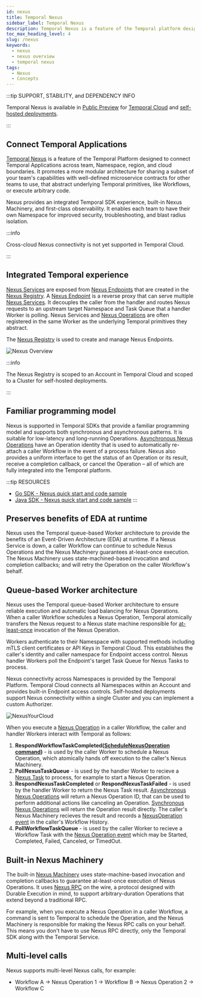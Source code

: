 ```yaml
---
id: nexus
title: Temporal Nexus
sidebar_label: Temporal Nexus
description: Temporal Nexus is a feature of the Temporal platform designed to connect durable executions across team, namespace, region, and cloud boundaries. It promotes a more modular architecture for sharing a subset of your team's capabilities via well-defined microservice contracts for other teams to use, that abstract underlying Temporal primitives, like Workflows, or execute arbitrary code.
toc_max_heading_level: 4
slug: /nexus
keywords:
  - nexus
  - nexus overview
  - temporal nexus
tags:
  - Nexus
  - Concepts
---
```


:::tip SUPPORT, STABILITY, and DEPENDENCY INFO

Temporal Nexus is available in [Public Preview](/evaluate/development-production-features/release-stages#public-preview) for [Temporal Cloud](/cloud/nexus) and [self-hosted deployments](/production-deployment/self-hosted-guide/nexus).

:::

## Connect Temporal Applications

[Temporal Nexus](/evaluate/nexus) is a feature of the Temporal Platform designed to connect Temporal Applications across team, Namespace, region, and cloud boundaries.
It promotes a more modular architecture for sharing a subset of your team's capabilities with well-defined microservice contracts for other teams to use, that abstract underlying Temporal primitives, like Workflows, or execute arbitrary code.

Nexus provides an integrated Temporal SDK experience, built-in Nexus Machinery, and first-class observability. It enables each team to have their own Namespace for improved security, troubleshooting, and blast radius isolation.

:::info

Cross-cloud Nexus connectivity is not yet supported in Temporal Cloud.

:::

## Integrated Temporal experience

[Nexus Services](/nexus/services) are exposed from [Nexus Endpoints](/nexus/endpoints) that are created in the [Nexus Registry](/nexus/registry).
A [Nexus Endpoint](/nexus/endpoints) is a reverse proxy that can serve multiple [Nexus Services](/nexus/services).
It decouples the caller from the handler and routes Nexus requests to an upstream target Namespace and Task Queue that a handler Worker is polling.
Nexus Services and [Nexus Operations](/nexus/operations) are often registered in the same Worker as the underlying Temporal primitives they abstract.

The [Nexus Registry](/nexus/registry) is used to create and manage Nexus Endpoints.

![Nexus Overview](/img/nexus-overview.png)

:::info

The Nexus Registry is scoped to an Account in Temporal Cloud and scoped to a Cluster for self-hosted deployments.

:::

## Familiar programming model

Nexus is supported in Temporal SDKs that provide a familiar programming model and supports both synchronous and asynchronous patterns.
It is suitable for low-latency and long-running Operations. 
[Asynchronous Nexus Operations](/nexus/operations#operation-lifecycle) have an Operation identity that is used to automatically re-attach a caller Workflow in the event of a process failure.
Nexus also provides a uniform interface to get the status of an Operation or its result, receive a completion callback, or cancel the Operation – all of which are fully integrated into the Temporal platform.

:::tip RESOURCES
- [Go SDK - Nexus quick start and code sample](/develop/go/nexus)
- [Java SDK - Nexus quick start and code sample](/develop/java/nexus)
:::

## Preserves benefits of EDA at runtime

Nexus uses the Temporal queue-based Worker architecture to provide the benefits of an Event-Driven Architecture (EDA) at runtime.
If a Nexus Service is down, a caller Workflow can continue to schedule Nexus Operations and the Nexus Machinery guarantees at-least-once execution.
The Nexus Machinery uses state-machined-based invocation and completion callbacks; and will retry the Operation on the caller Workflow's behalf.

## Queue-based Worker architecture

Nexus uses the Temporal queue-based Worker architecture to ensure reliable execution and automatic load balancing for Nexus Operations.
When a caller Workflow schedules a Nexus Operation, Temporal atomically transfers the Nexus request to a Nexus state machine responsible for [at-least-once](/nexus/operations#execution-semantics) invocation of the Nexus Operation.

Workers authenticate to their Namespace with supported methods including mTLS client certificates or API Keys in Temporal Cloud.
This establishes the caller's identity and caller namespace for Endpoint access control.
Nexus handler Workers poll the Endpoint's target Task Queue for Nexus Tasks to process.

Nexus connectivity across Namespaces is provided by the Temporal Platform. 
Temporal Cloud connects all Namespaces within an Account and provides built-in Endpoint access controls.
Self-hosted deployments support Nexus connectivity within a single Cluster and you can implement a custom Authorizer.

![NexusYourCloud](/img/nexus/nexus-workers.png)

When you execute a [Nexus Operation](/nexus/operations) in a caller Workflow, the caller and handler Workers interact with Temporal as follows:

1. **RespondWorkflowTaskCompleted([ScheduleNexusOperation command](/references/commands#schedulenexusoperation))** \-
is used by the caller Worker to schedule a Nexus Operation, which atomically hands off execution to the caller's Nexus Machinery.
2. **PollNexusTaskQueue** \-
is used by the handler Worker to recieve a [Nexus Task](/workers#nexus-task) to process, for example to start a Nexus Operation.
3. **RespondNexusTaskCompleted** or **RespondNexusTaskFailed** \-
is used by the handler Worker to return the Nexus Task result.
[Asynchronous Nexus Operations](/nexus/operations) will return a Nexus Operation ID, that can be used to perform additional actions like canceling an Operation.
[Synchronous Nexus Operations](/nexus/operations#synchronous-operation-lifecycle) will return the Operation result directly.
The caller's Nexus Machinery recieves the result and records a [NexusOperation event](/references/events#nexusoperationstarted) in the caller's Workflow History.
4. **PollWorkflowTaskQueue** \-
is used by the caller Worker to recieve a Workflow Task with the [Nexus Operation event](/references/events#nexusoperationstarted) which may be Started, Completed, Failed, Canceled, or TimedOut.

## Built-in Nexus Machinery

The built-in [Nexus Machinery](/glossary#nexus-machinery) uses state-machine-based invocation and completion callbacks to guarantee at-least-once execution of Nexus Operations.
It uses [Nexus RPC](/glossary#nexus-rpc) on the wire, a protocol designed with Durable Execution in mind, to support arbitrary-duration Operations that extend beyond a traditional RPC.

For example, when you execute a Nexus Operation in a caller Workflow, a command is sent to Temporal to schedule the Operation, and the Nexus Machinery is responsible for making the Nexus RPC calls on your behalf.
This means you don't have to use Nexus RPC directly, only the Temporal SDK along with the Temporal Service.

## Multi-level calls
Nexus supports multi-level Nexus calls, for example:
- Workflow A → Nexus Operation 1 → Workflow B → Nexus Operation 2 → Workflow C